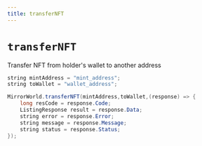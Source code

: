 ```yaml
---
title: transferNFT
---
```


# `transferNFT`

Transfer NFT from holder's wallet to another address

```java
string mintAddress = "mint_address";
string toWallet = "wallet_address";

MirrorWorld.transferNFT(mintAddress,toWallet,(response) => {
    long resCode = response.Code;
    ListingResponse result = response.Data;
    string error = response.Error;
    string message = response.Message;
    string status = response.Status;
});
```